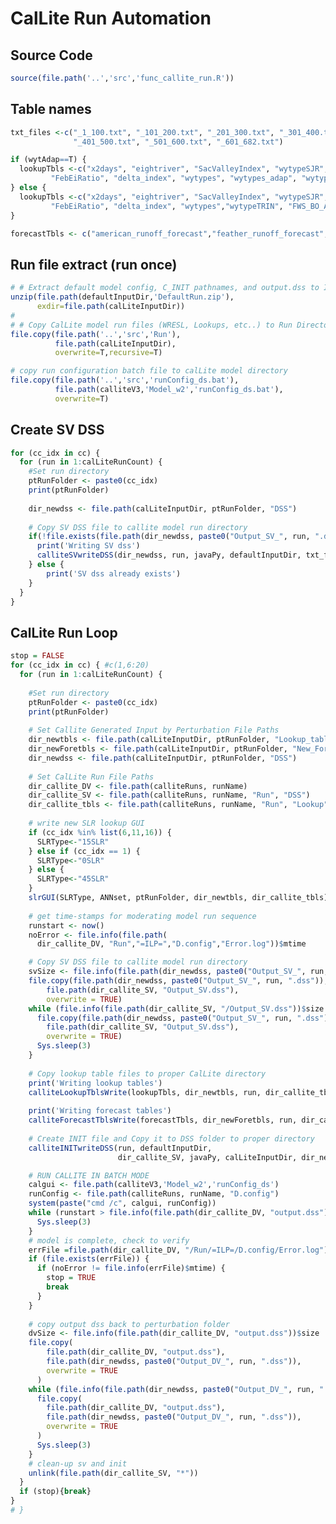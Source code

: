 # CalLite Run Automation 

## Source Code
```r
source(file.path('..','src','func_callite_run.R'))
```

## Table names
```r
txt_files <-c("_1_100.txt", "_101_200.txt", "_201_300.txt", "_301_400.txt",
              "_401_500.txt", "_501_600.txt", "_601_682.txt")

if (wytAdap==T) {
  lookupTbls <-c("x2days", "eightriver", "SacValleyIndex", "wytypeSJR", "wytypeSJRave5",  "wytypeSJR_adap", "wytypeSJRave5_adap",
         "FebEiRatio", "delta_index", "wytypes", "wytypes_adap", "wytypeTRIN", "FWS_BO_A3_Temp")
} else {
  lookupTbls <-c("x2days", "eightriver", "SacValleyIndex", "wytypeSJR", "wytypeSJRave5", 
         "FebEiRatio", "delta_index", "wytypes","wytypeTRIN", "FWS_BO_A3_Temp", "UIFR", "AR_B120", "WIIN_wetness")
}

forecastTbls <- c("american_runoff_forecast","feather_runoff_forecast","sacramento_runoff_forecast")

```

## Run file extract (run once)
```r
# # Extract default model config, C_INIT pathnames, and output.dss to Input Directory
unzip(file.path(defaultInputDir,'DefaultRun.zip'),
      exdir=file.path(calLiteInputDir))
# 
# # Copy CalLite model run files (WRESL, Lookups, etc..) to Run Directory
file.copy(file.path('..','src','Run'),
          file.path(calLiteInputDir),
          overwrite=T,recursive=T)

# copy run configuration batch file to calLite model directory
file.copy(file.path('..','src','runConfig_ds.bat'),
          file.path(calliteV3,'Model_w2','runConfig_ds.bat'),
          overwrite=T)
```


## Create SV DSS
```r
for (cc_idx in cc) {
  for (run in 1:calLiteRunCount) {
    #Set run directory
    ptRunFolder <- paste0(cc_idx)
    print(ptRunFolder)
    
    dir_newdss <- file.path(calLiteInputDir, ptRunFolder, "DSS")
    
    # Copy SV DSS file to callite model run directory
    if(!file.exists(file.path(dir_newdss, paste0("Output_SV_", run, ".dss")))) {
      print('Writing SV dss')
      calliteSVwriteDSS(dir_newdss, run, javaPy, defaultInputDir, txt_files)
    } else {
        print('SV dss already exists')
    }
  }
}
```

## CalLite Run Loop
```r
stop = FALSE
for (cc_idx in cc) { #c(1,6:20)
  for (run in 1:calLiteRunCount) {
    
    #Set run directory
    ptRunFolder <- paste0(cc_idx)
    print(ptRunFolder)
    
    # Set Callite Generated Input by Perturbation File Paths
    dir_newtbls <- file.path(calLiteInputDir, ptRunFolder, "Lookup_tables")
    dir_newForetbls <- file.path(calLiteInputDir, ptRunFolder, "New_ForecastTables")
    dir_newdss <- file.path(calLiteInputDir, ptRunFolder, "DSS")
    
    # Set CalLite Run File Paths
    dir_callite_DV <- file.path(calliteRuns, runName)
    dir_callite_SV <- file.path(calliteRuns, runName, "Run", "DSS")
    dir_callite_tbls <- file.path(calliteRuns, runName, "Run", "Lookup")
    
    # write new SLR lookup GUI
    if (cc_idx %in% list(6,11,16)) {
      SLRType<-"15SLR"
    } else if (cc_idx == 1) {
      SLRType<-"0SLR"
    } else {
      SLRType<-"45SLR"
    }
    slrGUI(SLRType, ANNset, ptRunFolder, dir_newtbls, dir_callite_tbls)
    
    # get time-stamps for moderating model run sequence
    runstart <- now()
    noError <- file.info(file.path(
      dir_callite_DV, "Run","=ILP=","D.config","Error.log"))$mtime

    # Copy SV DSS file to callite model run directory
    svSize <- file.info(file.path(dir_newdss, paste0("Output_SV_", run, ".dss")))$size
    file.copy(file.path(dir_newdss, paste0("Output_SV_", run, ".dss")),
        file.path(dir_callite_SV, "Output_SV.dss"),
        overwrite = TRUE)
    while (file.info(file.path(dir_callite_SV, "/Output_SV.dss"))$size < svSize) {
      file.copy(file.path(dir_newdss, paste0("Output_SV_", run, ".dss")),
        file.path(dir_callite_SV, "Output_SV.dss"),
        overwrite = TRUE)
      Sys.sleep(3)
    } 
    
    # Copy lookup table files to proper CalLite directory
    print('Writing lookup tables')
    calliteLookupTblsWrite(lookupTbls, dir_newtbls, run, dir_callite_tbls)
    
    print('Writing forecast tables')
    calliteForecastTblsWrite(forecastTbls, dir_newForetbls, run, dir_callite_tbls)
    
    # Create INIT file and Copy it to DSS folder to proper directory
    calliteINITwriteDSS(run, defaultInputDir, 
                        dir_callite_SV, javaPy, calLiteInputDir, dir_newdss)

    # RUN CALLITE IN BATCH MODE
    calgui <- file.path(calliteV3,'Model_w2','runConfig_ds')
    runConfig <- file.path(calliteRuns, runName, "D.config")
    system(paste("cmd /c", calgui, runConfig))
    while (runstart > file.info(file.path(dir_callite_DV, "output.dss"))$mtime) {
      Sys.sleep(3)
    }
    # model is complete, check to verify
    errFile =file.path(dir_callite_DV, "/Run/=ILP=/D.config/Error.log")
    if (file.exists(errFile)) {
      if (noError != file.info(errFile)$mtime) {
        stop = TRUE 
        break 
      }
    }
    
    # copy output dss back to perturbation folder
    dvSize <- file.info(file.path(dir_callite_DV, "output.dss"))$size
    file.copy(
        file.path(dir_callite_DV, "output.dss"),
        file.path(dir_newdss, paste0("Output_DV_", run, ".dss")),
        overwrite = TRUE
      )
    while (file.info(file.path(dir_newdss, paste0("Output_DV_", run, ".dss")))$size < dvSize) {
      file.copy(
        file.path(dir_callite_DV, "output.dss"),
        file.path(dir_newdss, paste0("Output_DV_", run, ".dss")),
        overwrite = TRUE
      )
      Sys.sleep(3)
    }
    # clean-up sv and init
    unlink(file.path(dir_callite_SV, "*"))
  }
  if (stop){break} 
}
# }
```
